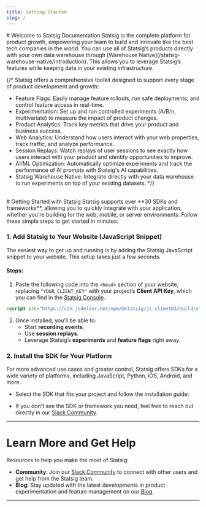 ```yaml
---
title: Getting Started
slug: /
---
```



<Styles />
# Welcome to Statsig Documentation
Statsig is the complete platform for product growth, empowering your team to build and innovate like the best tech companies in the world. 

<LandingResources />
You can use all of Statsig’s products directly with your own data warehouse through [Warehouse Native](/statsig-warehouse-native/introduction). This allows you to leverage Statsig’s features while keeping data in your existing infrastructure.

{/* Statsig offers a comprehensive toolkit designed to support every stage of product development and growth:
- Feature Flags: Easily manage feature rollouts, run safe deployments, and control feature access in real-time.
- Experimentation: Set up and run controlled experiments (A/B/n, multivariate) to measure the impact of product changes.
- Product Analytics: Track key metrics that drive your product and business success.
- Web Analytics: Understand how users interact with your web properties, track traffic, and analyze performance.
- Session Replays: Watch replays of user sessions to see exactly how users interact with your product and identify opportunities to improve.
- AI/ML Optimization: Automatically optimize experiments and track the performance of AI prompts with Statsig's AI capabilities.
- Statsig Warehouse Native: Integrate directly with your data warehouse to run experiments on top of your existing datasets. */}

<br />
# Getting Started with Statsig
Statsig supports over **30 SDKs and frameworks**, allowing you to quickly integrate with your application, whether you’re building for the web, mobile, or server environments. Follow these simple steps to get started in minutes:

### 1. Add Statsig to Your Website (JavaScript Snippet)

The easiest way to get up and running is by adding the Statsig JavaScript snippet to your website. This setup takes just a few seconds.

#### Steps:
1. Paste the following code into the `<head>` section of your website, replacing `"YOUR_CLIENT_KEY"` with your project’s **Client API Key**, which you can find in the [Statsig Console](https://console.statsig.com/api_keys).

```html
<script src="https://cdn.jsdelivr.net/npm/@statsig/js-client@3/build/statsig-js-client+session-replay+web-analytics.min.js?apikey=[YOUR_CLIENT_KEY]"></script>
```

2. Once installed, you’ll be able to:
   - Start **recording events**.
   - Use **session replays**.
   - Leverage Statsig’s **experiments** and **feature flags** right away.

### 2. Install the SDK for Your Platform

For more advanced use cases and greater control, Statsig offers SDKs for a wide variety of platforms, including JavaScript, Python, iOS, Android, and more.

- Select the SDK that fits your project and follow the installation guide:

<SDKAndFrameworks />

- If you don’t see the SDK or framework you need, feel free to reach out directly in our [Slack Community](https://statsig.com/slack).

---

# Learn More and Get Help

Resources to help you make the most of Statsig:

- **Community**: Join our [Slack Community](https://statsig.com/slack) to connect with other users and get help from the Statsig team.
- **Blog**: Stay updated with the latest developments in product experimentation and feature management on our [Blog](https://statsig.com/blog).

---


